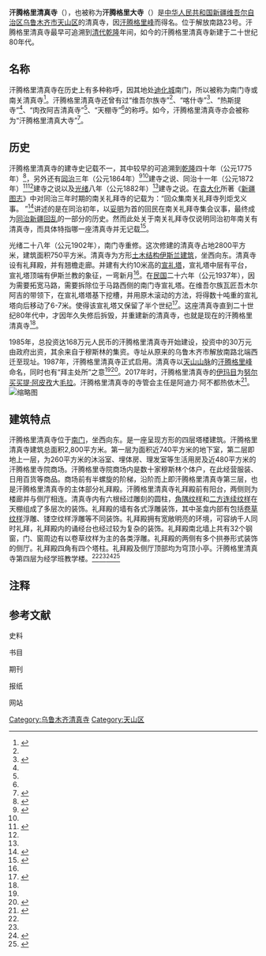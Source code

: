 {{noteTA
|G1=Unit
}}
{{Infobox religious building
| name                 = 汗腾格里清真寺
| native_name          = خانتەڭرى مەسچىتى
| native_name_lang     = ug
| image                = 乌鲁木齐市汗腾格里清真寺.jpg
| image_size           = 220px
| alt                  =
| caption              = 汗腾格里清真寺（2021年）
| coordinates          = {{Coord|43|47|22.07|N|87|36|58.63|E|display=inline,title}}
| location             = [[中华人民共和国|中华人民共和国]][[新疆维吾尔自治区|新疆维吾尔自治区]][[乌鲁木齐市|乌鲁木齐市]][[天山区|天山区]]解放南路31号
| year                 = 重建于1985年
| religious_affiliation= [[伊斯蘭教|伊斯蘭教]]
| tradition            =
| administration       =
| ownership            =
| imam                 = [[努尔买买提·阿皮孜|努尔买买提·阿皮孜]]大毛拉
| spokesperson         =
| specifications       =
| architect            =
| architecture_style   =
| capacity             =
| length               =
| width                =
| area                 = 
| totalarea            = 2,800平方米
| height               =
| dome_quantity        =
| dome_height_outer    =
| dome_height_inner    =
| dome_dia_outer       =
| dome_dia_inner       =
| minaret_quantity     =
| minaret_height       =
| materials            =
| general_contractor   =
| construction_cost    =
| renovations          =
| website              =
| mapframe-zoom        = 15
| map_caption          = 汗腾格里清真寺在中华人民共和国新疆维吾尔自治区乌鲁木齐市天山区的位置
}}
'''汗腾格里清真寺'''（{{lang-ug|خانتەڭرى مەسچىتى}}），也被称为'''汗腾格里大寺'''（{{lang-ug|خانتەڭرى جامەسى}}）是[[中华人民共和国|中华人民共和国]][[新疆维吾尔自治区|新疆维吾尔自治区]][[乌鲁木齐市|乌鲁木齐市]][[天山区|天山区]]的清真寺，因[[汗腾格里峰|汗腾格里峰]]而得名。位于解放南路23号。汗腾格里清真寺最早可追溯到[[清代|清代]][[乾隆|乾隆]]年间，如今的汗腾格里清真寺新建于二十世纪80年代。

== 名称 ==
汗腾格里清真寺在历史上有多种称呼，因其地处[[迪化城|迪化城]]南门，所以被称为南门寺或南关清真寺<ref name="市志" group="书">{{cite book |editor=乌鲁木齐市党史地方志编纂委员会 |title=乌鲁木齐市志 第一卷 总类 |date=1994 |publisher=[[新疆人民出版社|新疆人民出版社]] |location=乌鲁木齐 |isbn=7-228-03205-5 |page=282}}</ref>。汗腾格里清真寺还曾有过“维吾尔族寺”<ref name="市志" group="书"/>、“喀什寺”<ref name="伊采" group="书">{{cite book |author1=[[新疆维吾尔自治区伊斯兰教协会|新疆维吾尔自治区伊斯兰教协会]] |editor=乌鲁木齐中青人文化传媒有限公司 |title=新疆伊斯兰建筑风采 汉维文本 |date=2002 |publisher=[[新疆美术摄影出版社|新疆美术摄影出版社]] |location=乌鲁木齐 |isbn=7-80658-173-1}}</ref>、“热斯提寺”<ref name="伊采" group="书"/>、“肉孜阿吉清真寺”<ref name="伊采" group="书"/>、“天棚寺”<ref name="沿革" group="刊"/>的称呼。如今，汗腾格里清真寺亦会被称为“汗腾格里清真大寺”<ref group="网">{{cite web |title=汗腾格里清真寺 |url=http://www.ts.cn/GB/channel6/30/200412/13/118621.html |website=[[天山网|天山网]] |accessdate=2014-05-17 |archiveurl=https://web.archive.org/web/20140517205344/http://www.ts.cn/GB/channel6/30/200412/13/118621.html |archivedate=2014-05-17 |date=2004-10-27}}</ref>。

== 历史 ==
汗腾格里清真寺的建寺史记载不一，其中较早的可追溯到[[乾隆|乾隆]]四十年（公元1775年）<ref group="刊">{{cite journal |author1=努尔古丽·阿不都苏力 |author2=李月圆 |title=乌鲁木齐解放南路清真寺现状调查及特点分析 |journal=中国穆斯林 |date=2012 |issue=02 |pages=33-35 |doi=10.16293/j.cnki.cn11-1345/b.2012.02.011}}</ref>，另外还有[[同治|同治]]三年（公元1864年）<ref name="伊艺" group="书">{{cite book |author1=左力光 |title=伊斯兰建筑装饰艺术 |date=2013 |publisher=[[新疆美术摄影出版社|新疆美术摄影出版社]] |location=乌鲁木齐 |isbn=978-7-5469-4665-8 |pages=130-133}}</ref><ref name="伊采" group="书"/>建寺之说、同治十一年（公元1872年）<ref name="市志" group="书">{{cite book |editor=乌鲁木齐市党史地方志编纂委员会 |title=乌鲁木齐市志 第一卷 总类 |date=1994 |publisher=[[新疆人民出版社|新疆人民出版社]] |location=乌鲁木齐 |isbn=7-228-03205-5 |page=282}}</ref><ref name="天志" group="书"/>建寺之说以及[[光绪|光绪]]八年（公元1882年）<ref name="天志" group="书"/>{{efn|《乌鲁木齐市天山区志》中第13页记载为：清同治十一年（1872年）是年 南门清真寺（俗称维吾尔族清真寺）建成。第387页记载为：汗腾格里清真寺 清光绪八年（1882年）始建，原名南门清真寺。故同一来源却有两种清真寺始建时间。}}建寺之说。在[[袁大化|袁大化]]所著《[[新疆图志|新疆图志]]》中对同治三年时期的南关礼拜寺的记载为：“回众集南关礼拜寺列炬戈义事。 ”<ref group="史">{{cite book |author1=袁大化 |title=宣统新疆图志四十七}}</ref>讲述的是在同治初年，以[[妥明|妥明]]为首的回民在南关礼拜寺集会议事，最终成为[[同治新疆回乱|同治新疆回乱]]的一部分的历史。然而此处关于南关礼拜寺仅说明同治初年南关有清真寺，而具体特指哪一座清真寺并无记载<ref name="沿革" group="刊">{{cite journal |author1=韩军 |title=乌鲁木齐的清真寺状况及其沿革 |journal=中国穆斯林 |date=1993 |issue=02 |pages=42-45 |doi=10.16293/j.cnki.cn11-1345/b.1993.02.016}}</ref>。

光绪二十八年（公元1902年），南门寺重修。这次修建的清真寺占地2800平方米，建筑面积750平方米。清真寺为方形[[土木结构建筑|土木结构]][[伊斯兰建筑|伊斯兰建筑]]，坐西向东。清真寺设有礼拜殿，并有翘檐走廊。并建有大约10米高的[[宣礼塔|宣礼塔]]，宣礼塔中层有平台，宣礼塔顶端有伊斯兰教的象征，一弯新月<ref name="市志" group="书"/>。在[[民国纪年|民国]]二十六年（公元1937年），因为需要拓宽马路，需要拆除位于马路西侧的南门寺宣礼塔。在维吾尔族瓦匠吾木尔阿吉的带领下，在宣礼塔塔基下挖槽，并用原木滚动的方法，将得数十吨重的宣礼塔向后移动了6-7米。使得该宣礼塔又保留了半个世纪<ref name="天志" group="书">{{cite book |editor=天山区志编纂委员会 |title=乌鲁木齐市天山区志 |date=1994 |publisher=[[上海社会科学院出版社|上海社会科学院出版社]] |location=上海 |isbn=7-80618-019-2 |page=13, 163, 387}}</ref>。这座清真寺直到二十世纪80年代中，才因年久失修后拆毁，并重建新的清真寺，也就是现在的汗腾格里清真寺<ref name="市志" group="书"/>。

1985年，总投资达168万元人民币的汗腾格里清真寺开始建设，投资中的30万元由政府出资，其余来自于穆斯林的集资。寺址从原来的乌鲁木齐市解放南路北端西迁至现址。1987年，汗腾格里清真寺正式启用。清真寺以[[天山山脉|天山山脉]]的[[汗腾格里峰|汗腾格里峰]]命名，同时也有“拜主处所”之意<ref name="伊采" group="书"/><ref name="全集" group="书">{{cite book |editor=中国建筑艺术全集编辑委员会 |title=中国建筑艺术全集 第十六卷 伊斯兰教建筑 |date=2003 |publisher=[[中国建筑工业出版社|中国建筑工业出版社]] |location=北京 |isbn=7-112-04792-7 |page=38}}</ref>。2017年时，汗腾格里清真寺的[[伊玛目|伊玛目]]为[[努尔买买提·阿皮孜|努尔买买提·阿皮孜]]大[[毛拉|毛拉]]。汗腾格里清真寺的寺管会主任是阿迪力·阿不都热依木<ref group="新">{{cite news |author1=王磊 |title=用实际行动与“三股势力”“两面人”斗争到底 ――市文化局开展“习近平总书记讲话进万家暨汗腾格里清真寺发声亮剑宣誓活动” |work=[[乌鲁木齐晚报|乌鲁木齐晚报]] |issue=第A10版：十版 |date=2017-08-28}}</ref>。
[[File:中国新疆乌鲁木齐市_China_Xinjiang_Urumqi,_China_Xinjiang_Urumqi_-_panoramio_-_罗布泊_(83).jpg|缩略图]]

== 建筑特点 ==
汗腾格里清真寺位于[[南门_(乌鲁木齐)|南门]]，坐西向东。是一座呈现方形的四层塔楼建筑。汗腾格里清真寺建筑总面积2,800平方米。第一层为面积近740平方米的地下室，第二层即地上一层，为260平方米的沐浴室、埋体房、理发室等生活用房及近480平方米的汗腾格里寺院商场。汗腾格里寺院商场内是数十家穆斯林个体户，在此经营服装、日用百货等商品。商场前有半螺旋的阶梯，沿阶而上即汗腾格里清真寺第三层，也是汗腾格里清真寺的主体部分礼拜殿。汗腾格里清真寺礼拜殿前有阳台，两侧则为楼廊并与侧厅相连。清真寺内有六根经过雕刻的圆柱，[[角隅纹样|角隅纹样]]和[[二方连续纹样|二方连续纹样]]在天棚组成了多层次的装饰。礼拜殿的墙有各式浮雕装饰，其中圣龛内部有包括[[卷草纹样|卷草纹样]]浮雕、镂空纹样浮雕等不同装饰。礼拜殿拥有宽敞明亮的环境，可容纳千人同时礼拜，礼拜殿内的诵经台也经过较为复杂的装饰。礼拜殿南北墙上共有32个钢窗，门、窗周边有以卷草纹样为主的各类浮雕。礼拜殿的两侧有多个拱券形式装饰的侧厅。礼拜殿四角有四个塔柱。礼拜殿及侧厅顶部均为穹顶小亭。汗腾格里清真寺第四层为经学班教学楼。<ref name="伊艺" group="书"/><ref name="全集" group="书"/><ref group="书">{{cite book |author1=丁思俭. |title=中国伊斯兰建筑艺术 |date=2010 |publisher=[[宁夏人民出版社|宁夏人民出版社]] |location=银川市 |isbn=9787227045106}}</ref><ref group="刊">{{cite journal |author1=赛生发 |title=乌鲁木齐、昌吉市清真寺巡礼 |journal=中国穆斯林 |date=1989 |issue=02 |pages=26-28 |doi=10.16293/j.cnki.cn11-1345/b.1989.02.013}}</ref>

== 注释 ==
{{notelist}}

== 参考文献 ==
;史料
{{reflist|group=史}}
;书目
{{reflist|group=书}}
;期刊
{{reflist|group=刊}}
;报纸
{{reflist|group=新}}
;网站
{{reflist|group=网}}

[[Category:乌鲁木齐清真寺|Category:乌鲁木齐清真寺]]
[[Category:天山区|Category:天山区]]